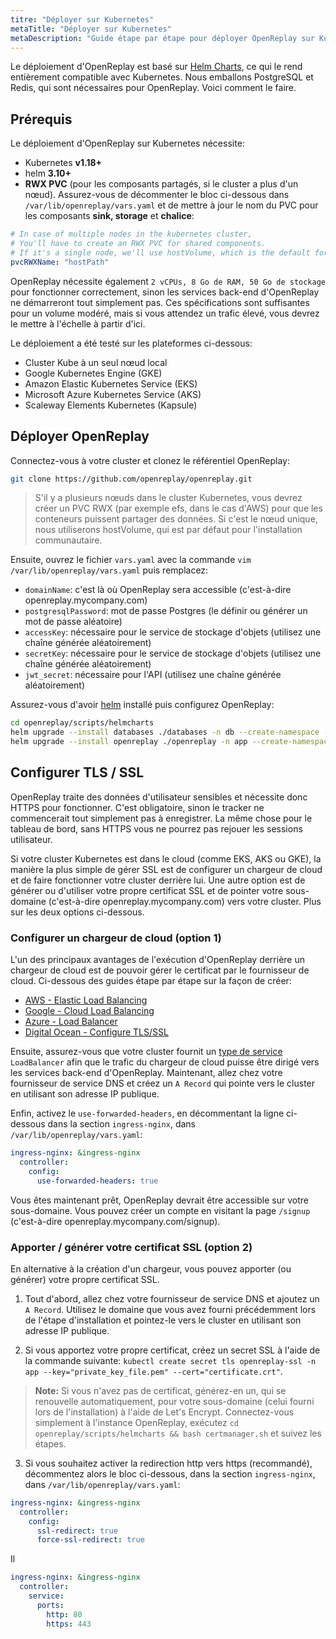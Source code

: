 ```yaml
---
titre: "Déployer sur Kubernetes"
metaTitle: "Déployer sur Kubernetes"
metaDescription: "Guide étape par étape pour déployer OpenReplay sur Kubernetes."
---
```


Le déploiement d'OpenReplay est basé sur [Helm Charts](https://helm.sh), ce qui le rend entièrement compatible avec Kubernetes. Nous emballons PostgreSQL et Redis, qui sont nécessaires pour OpenReplay. Voici comment le faire.

## Prérequis

Le déploiement d'OpenReplay sur Kubernetes nécessite:
- Kubernetes **v1.18+**
- helm **3.10+**
- **RWX PVC** (pour les composants partagés, si le cluster a plus d'un nœud). Assurez-vous de décommenter le bloc ci-dessous dans `/var/lib/openreplay/vars.yaml` et de mettre à jour le nom du PVC pour les composants **sink, storage** et **chalice**:


```yaml
# In case of multiple nodes in the kubernetes cluster,
# You'll have to create an RWX PVC for shared components.
# If it's a single node, we'll use hostVolume, which is the default for the community/oss edition.
pvcRWXName: "hostPath"
```


OpenReplay nécessite également `2 vCPUs, 8 Go de RAM, 50 Go de stockage` pour fonctionner correctement, sinon les services back-end d'OpenReplay ne démarreront tout simplement pas. Ces spécifications sont suffisantes pour un volume modéré, mais si vous attendez un trafic élevé, vous devrez le mettre à l'échelle à partir d'ici.

Le déploiement a été testé sur les plateformes ci-dessous:
- Cluster Kube à un seul nœud local
- Google Kubernetes Engine (GKE)
- Amazon Elastic Kubernetes Service (EKS)
- Microsoft Azure Kubernetes Service (AKS)
- Scaleway Elements Kubernetes (Kapsule)

## Déployer OpenReplay

Connectez-vous à votre cluster et clonez le référentiel OpenReplay:


```bash
git clone https://github.com/openreplay/openreplay.git
```


> S'il y a plusieurs nœuds dans le cluster Kubernetes,
vous devrez créer un PVC RWX (par exemple efs, dans le cas d'AWS) pour que les conteneurs puissent partager des données.
Si c'est le nœud unique, nous utiliserons hostVolume, qui est par défaut pour l'installation communautaire.

Ensuite, ouvrez le fichier `vars.yaml` avec la commande `vim /var/lib/openreplay/vars.yaml` puis remplacez:
- `domainName`: c'est là où OpenReplay sera accessible (c'est-à-dire openreplay.mycompany.com)
- `postgresqlPassword`: mot de passe Postgres (le définir ou générer un mot de passe aléatoire)
- `accessKey`: nécessaire pour le service de stockage d'objets (utilisez une chaîne générée aléatoirement)
- `secretKey`: nécessaire pour le service de stockage d'objets (utilisez une chaîne générée aléatoirement)
- `jwt_secret`: nécessaire pour l'API (utilisez une chaîne générée aléatoirement)

Assurez-vous d'avoir [helm](https://helm.sh/docs/intro/install/) installé puis configurez OpenReplay:


```bash
cd openreplay/scripts/helmcharts
helm upgrade --install databases ./databases -n db --create-namespace --wait -f ./vars.yaml --atomic
helm upgrade --install openreplay ./openreplay -n app --create-namespace --wait -f ./vars.yaml --atomic
```


## Configurer TLS / SSL

OpenReplay traite des données d'utilisateur sensibles et nécessite donc HTTPS pour fonctionner. C'est obligatoire, sinon le tracker ne commencerait tout simplement pas à enregistrer. La même chose pour le tableau de bord, sans HTTPS vous ne pourrez pas rejouer les sessions utilisateur.

Si votre cluster Kubernetes est dans le cloud (comme EKS, AKS ou GKE), la manière la plus simple de gérer SSL est de configurer un chargeur de cloud et de faire fonctionner votre cluster derrière lui. Une autre option est de générer ou d'utiliser votre propre certificat SSL et de pointer votre sous-domaine (c'est-à-dire openreplay.mycompany.com) vers votre cluster. Plus sur les deux options ci-dessous.

### Configurer un chargeur de cloud (option 1)

L'un des principaux avantages de l'exécution d'OpenReplay derrière un chargeur de cloud est de pouvoir gérer le certificat par le fournisseur de cloud. Ci-dessous des guides étape par étape sur la façon de créer:
- [AWS - Elastic Load Balancing](/deployment/deploy-aws#setupawsloadbalancer(option1))
- [Google - Cloud Load Balancing](/deployment/deploy-gcp#setupgoogleloadbalancer(option1))
- [Azure - Load Balancer]([/deployment/deploy-azure#setupazurefrontdoor(option1)](https://docs.microsoft.com/en-us/azure/load-balancer/load-balancer-overview))
- [Digital Ocean - Configure TLS/SSL](/deployment/deploy-digitalocean#configuretls/ssl)

Ensuite, assurez-vous que votre cluster fournit un [type de service](https://kubernetes.io/docs/concepts/services-networking/service/#loadbalancer) `LoadBalancer` afin que le trafic du chargeur de cloud puisse être dirigé vers les services back-end d'OpenReplay. Maintenant, allez chez votre fournisseur de service DNS et créez un `A Record` qui pointe vers le cluster en utilisant son adresse IP publique.

Enfin, activez le `use-forwarded-headers`, en décommentant la ligne ci-dessous dans la section `ingress-nginx`, dans `/var/lib/openreplay/vars.yaml`:


```yaml
ingress-nginx: &ingress-nginx
  controller:
    config:
      use-forwarded-headers: true
```


Vous êtes maintenant prêt, OpenReplay devrait être accessible sur votre sous-domaine. Vous pouvez créer un compte en visitant la page `/signup` (c'est-à-dire openreplay.mycompany.com/signup).

### Apporter / générer votre certificat SSL (option 2)

En alternative à la création d'un chargeur, vous pouvez apporter (ou générer) votre propre certificat SSL.

1. Tout d'abord, allez chez votre fournisseur de service DNS et ajoutez un `A Record`. Utilisez le domaine que vous avez fourni précédemment lors de l'étape d'installation et pointez-le vers le cluster en utilisant son adresse IP publique.

2. Si vous apportez votre propre certificat, créez un secret SSL à l'aide de la commande suivante: `kubectl create secret tls openreplay-ssl -n app --key="private_key_file.pem" --cert="certificate.crt"`.

> **Note:** Si vous n'avez pas de certificat, générez-en un, qui se renouvelle automatiquement, pour votre sous-domaine (celui fourni lors de l'installation) à l'aide de Let's Encrypt. Connectez-vous simplement à l'instance OpenReplay, exécutez `cd openreplay/scripts/helmcharts && bash certmanager.sh` et suivez les étapes.

3. Si vous souhaitez activer la redirection http vers https (recommandé), décommentez alors le bloc ci-dessous, dans la section `ingress-nginx`, dans `/var/lib/openreplay/vars.yaml`:


```yaml
ingress-nginx: &ingress-nginx
  controller:
    config:
      ssl-redirect: true
      force-ssl-redirect: true
```


Il
```yaml
ingress-nginx: &ingress-nginx
  controller:
    service:
      ports:
        http: 80
        https: 443
```
